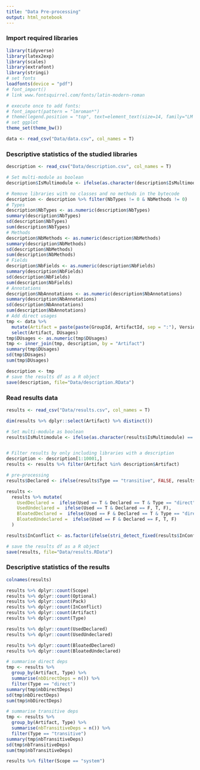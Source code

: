 ```yaml
---
title: "Data Pre-processing"
output: html_notebook
---
```


### Import required libraries

```r
library(tidyverse)
library(latex2exp)
library(scales)
library(extrafont)
library(stringi)
# set fonts
loadfonts(device = "pdf")
# font_import()
# link www.fontsquirrel.com/fonts/latin-modern-roman

# execute once to add fonts:
# font_import(pattern = "lmroman*")
# theme(legend.position = "top", text=element_text(size=14, family="LM Roman 10"))
# set ggplot 
theme_set(theme_bw())

data <- read_csv("Data/data.csv", col_names = T)
```

### Descriptive statistics of the studied libraries

```r
description <- read_csv("Data/description.csv", col_names = T)

# Set multi-module as boolean
description$IsMultimodule <- ifelse(as.character(description$IsMultimodule) == "none","no","yes")

# Remove libraries with no classes and no methods in the bytecode
description <- description %>% filter(NbTypes != 0 & NbMethods != 0)
# Types
description$NbTypes <- as.numeric(description$NbTypes)
summary(description$NbTypes)
sd(description$NbTypes)
sum(description$NbTypes)
# Methods
description$NbMethods <- as.numeric(description$NbMethods)
summary(description$NbMethods)
sd(description$NbMethods)
sum(description$NbMethods)
# Fields
description$NbFields <- as.numeric(description$NbFields)
summary(description$NbFields)
sd(description$NbFields)
sum(description$NbFields)
# Annotations
description$NbAnnotations <- as.numeric(description$NbAnnotations)
summary(description$NbAnnotations)
sd(description$NbAnnotations)
sum(description$NbAnnotations)
# Add direct usages
tmp <- data %>%
  mutate(Artifact = paste(paste(GroupId, ArtifactId, sep = ":"), Version, sep = ":")) %>%
  select(Artifact, DUsages)
tmp$DUsages <- as.numeric(tmp$DUsages)
tmp <- inner_join(tmp, description, by = "Artifact")
summary(tmp$DUsages)
sd(tmp$DUsages)
sum(tmp$DUsages)

description <- tmp
# save the results df as a R object
save(description, file="Data/description.RData")


```

### Read results data

```r
results <- read_csv("Data/results.csv", col_names = T)

dim(results %>% dplyr::select(Artifact) %>% distinct())

# Set multi-module as boolean
results$IsMultimodule <- ifelse(as.character(results$IsMultimodule) == "none", FALSE, TRUE)


# Filter results by only including libraries with a description
description <- description[1:10001,]
results <- results %>% filter(Artifact %in% description$Artifact)

# pre-processing
results$Declared <- ifelse(results$Type == "transitive", FALSE, results$Declared)

results <-
  results %>% mutate(
    UsedDeclared =  ifelse(Used == T & Declared == T & Type == "direct", T, F),
    UsedUndeclared =  ifelse(Used == T & Declared == F, T, F),
    BloatedDeclared =  ifelse(Used == F & Declared == T & Type == "direct", T, F),
    BloatedUndeclared =  ifelse(Used == F & Declared == F, T, F)
  )

results$InConflict <- as.factor(ifelse(stri_detect_fixed(results$InConflict, c("conflict")), "In conflict", ifelse(stri_detect_fixed(results$InConflict, c("duplicate")), "Omitted for duplicate", ifelse(stri_detect_fixed(results$InConflict, c("cycle")), "Omitted for cycle","Not in conflict"))))

# save the results df as a R object
save(results, file="Data/results.RData")

```

### Descriptive statistics of the results

```r
colnames(results)

results %>% dplyr::count(Scope)
results %>% dplyr::count(Optional)
results %>% dplyr::count(Pack)
results %>% dplyr::count(InConflict)
results %>% dplyr::count(Artifact)
results %>% dplyr::count(Type)

results %>% dplyr::count(UsedDeclared)
results %>% dplyr::count(UsedUndeclared)

results %>% dplyr::count(BloatedDeclared)
results %>% dplyr::count(BloatedUndeclared)

# summarise direct deps
tmp <- results %>%
  group_by(Artifact, Type) %>% 
  summarise(nbDirectDeps = n()) %>% 
  filter(Type == "direct")
summary(tmp$nbDirectDeps)
sd(tmp$nbDirectDeps)
sum(tmp$nbDirectDeps)

# summarise transitive deps
tmp <- results %>% 
  group_by(Artifact, Type) %>% 
  summarise(nbTransitiveDeps = n()) %>% 
  filter(Type == "transitive")
summary(tmp$nbTransitiveDeps)
sd(tmp$nbTransitiveDeps)
sum(tmp$nbTransitiveDeps)

results %>% filter(Scope == "system")

```
